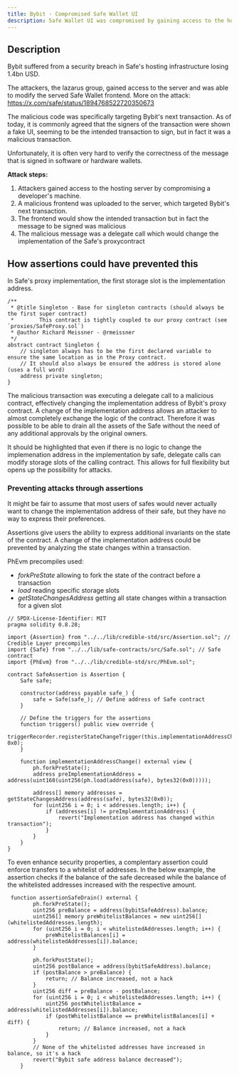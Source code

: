 ```yaml
---
title: Bybit - Compromised Safe Wallet UI
description: Safe Wallet UI was compromised by gaining access to the host machine.
---
```


## Description

Bybit suffered from a security breach in Safe's hosting infrastructure losing 1.4bn USD.

The attackers, the lazarus group, gained access to the server and was able to modify the served Safe
Wallet frontend.
More on the attack: https://x.com/safe/status/1894768522720350673

The malicious code was specifically targeting Bybit's next transaction.
As of today, it is commonly agreed that the signers of the transaction were shown a fake UI, seeming
to be the intended transaction to sign, but in fact it was a malicious transaction.

Unfortunately, it is often very hard to verify the correctness of the message that is signed in
software or hardware wallets.

**Attack steps:**

1. Attackers gained access to the hosting server by compromising a developer's machine.
2. A malicious frontend was uploaded to the server, which targeted Bybit's next transaction.
3. The frontend would show the intended transaction but in fact the message to be signed was malicious
4. The malicious message was a delegate call which would change the implementation of the Safe's proxycontract

## How assertions could have prevented this

In Safe's proxy implementation, the first storage slot is the implementation address.

```solidity
/**
 * @title Singleton - Base for singleton contracts (should always be the first super contract)
 *        This contract is tightly coupled to our proxy contract (see `proxies/SafeProxy.sol`)
 * @author Richard Meissner - @rmeissner
 */
abstract contract Singleton {
    // singleton always has to be the first declared variable to ensure the same location as in the Proxy contract.
    // It should also always be ensured the address is stored alone (uses a full word)
    address private singleton;
}
```

The malicious transaction was executing a delegate call to a malicious contract, effectively
changing the implementation address of Bybit's proxy contract.
A change of the implementation address allows an attacker to almost completely exchange the logic
of the contract.
Therefore it was possible to be able to drain all the assets of the Safe without the need of any
additional approvals by the original owners.

It should be highlighted that even if there is no logic to change the implemenation address in the
implementation by safe, delegate calls can modify storage slots of the calling contract.
This allows for full flexibility but opens up the possibility for attacks.

### Preventing attacks through assertions

It might be fair to assume that most users of safes would never actually want to change the
implementation address of their safe, but they have no way to express their preferences.

Assertions give users the ability to express additional invariants on the state of the contract.
A change of the implementation address could be prevented by analyzing the state changes within
a transaction.

PhEvm precompiles used:

- _forkPreState_ allowing to fork the state of the contract before a transaction
- _load_ reading specific storage slots
- _getStateChangesAddress_ getting all state changes within a transaction for a given slot

```solidity
// SPDX-License-Identifier: MIT
pragma solidity 0.8.28;

import {Assertion} from "../../lib/credible-std/src/Assertion.sol"; // Credible Layer precompiles
import {Safe} from "../../lib/safe-contracts/src/Safe.sol"; // Safe contract
import {PhEvm} from "../../lib/credible-std/src/PhEvm.sol";

contract SafeAssertion is Assertion {
    Safe safe;

    constructor(address payable safe_) {
        safe = Safe(safe_); // Define address of Safe contract
    }

    // Define the triggers for the assertions
    function triggers() public view override {
        triggerRecorder.registerStateChangeTrigger(this.implementationAddressChange.selector, 0x0);
    }

    function implementationAddressChange() external view {
        ph.forkPreState();
        address preImplementationAddress = address(uint160(uint256(ph.load(address(safe), bytes32(0x0)))));

        address[] memory addresses = getStateChangesAddress(address(safe), bytes32(0x0));
        for (uint256 i = 0; i < addresses.length; i++) {
            if (addresses[i] != preImplementationAddress) {
                revert("Implementation address has changed within transaction");
            }
        }
    }
}
```

To even enhance security properties, a complentary assertion could enforce transfers to a whitelist
of addresses. In the below example, the assertion checks if the balance of the safe decreased while
the balance of the whitelisted addresses increased with the respective amount.

```solidity
 function assertionSafeDrain() external {
        ph.forkPreState();
        uint256 preBalance = address(bybitSafeAddress).balance;
        uint256[] memory preWhitelistBalances = new uint256[](whitelistedAddresses.length);
        for (uint256 i = 0; i < whitelistedAddresses.length; i++) {
            preWhitelistBalances[i] = address(whitelistedAddresses[i]).balance;
        }

        ph.forkPostState();
        uint256 postBalance = address(bybitSafeAddress).balance;
        if (postBalance > preBalance) {
            return; // Balance increased, not a hack
        }
        uint256 diff = preBalance - postBalance;
        for (uint256 i = 0; i < whitelistedAddresses.length; i++) {
            uint256 postWhitelistBalance = address(whitelistedAddresses[i]).balance;
            if (postWhitelistBalance == preWhitelistBalances[i] + diff) {
                return; // Balance increased, not a hack
            }
        }
        // None of the whitelisted addresses have increased in balance, so it's a hack
        revert("Bybit safe address balance decreased");
    }
```
